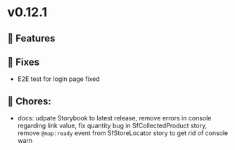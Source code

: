 
<Meta title="Releases/v0.12.x - Latest/v0.12.1/Change log" />

# v0.12.1

## 🚀 Features


## 🐛 Fixes

- E2E test for login page fixed

## 🧹 Chores:

- docs: udpate Storybook to latest release, remove errors in console regarding link value, fix quantity bug in SfCollectedProduct story, remove `@map:ready` event from SfStoreLocator story to get rid of console warn  
